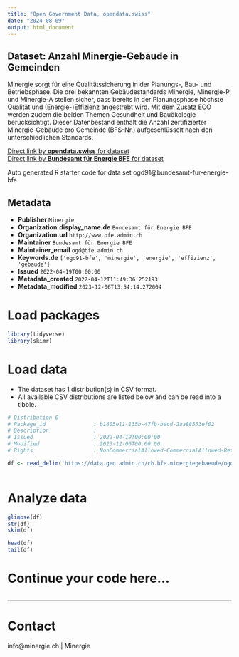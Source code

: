 ```yaml
---
title: "Open Government Data, opendata.swiss"
date: "2024-08-09"
output: html_document
---
```


## Dataset: Anzahl Minergie-Gebäude in Gemeinden

Minergie sorgt für eine Qualitätssicherung in der Planungs-, Bau- und Betriebsphase. Die drei bekannten Gebäudestandards Minergie, Minergie-P und Minergie-A stellen sicher, dass bereits in der Planungsphase höchste Qualität und (Energie-)Effizienz angestrebt wird. Mit dem Zusatz ECO werden zudem die beiden Themen Gesundheit und Bauökologie berücksichtigt. Dieser Datenbestand enthält die Anzahl zertifizierter Minergie-Gebäude pro Gemeinde (BFS-Nr.) aufgeschlüsselt nach den unterschiedlichen Standards. 

[Direct link by **opendata.swiss** for dataset](https://opendata.swiss/de/dataset/anzahl-minergie-gebaude-in-gemeinden)<br>
[Direct link by **Bundesamt für Energie BFE** for dataset](https://www.minergie.ch/de/gebaeude/gebaeudeliste/)

Auto generated R starter code for data set ogd91@bundesamt-fur-energie-bfe.

## Metadata

- **Publisher** `Minergie`
- **Organization.display_name.de** `Bundesamt für Energie BFE`
- **Organization.url** `http://www.bfe.admin.ch`
- **Maintainer** `Bundesamt für Energie BFE`
- **Maintainer_email** `ogd@bfe.admin.ch`
- **Keywords.de** `['ogd91-bfe', 'minergie', 'energie', 'effizienz', 'gebaude']`
- **Issued** `2022-04-19T00:00:00`
- **Metadata_created** `2022-04-12T11:49:36.252193`
- **Metadata_modified** `2023-12-06T13:54:14.272004`


# Load packages

```r

library(tidyverse)
library(skimr)

```

# Load data

-   The dataset has 1 distribution(s) in CSV format.
-   All available CSV distributions are listed below and can be read into a tibble.

```r

# Distribution 0
# Package_id               : b1405e11-135b-47fb-becd-2aa88553ef02
# Description              : 
# Issued                   : 2022-04-19T00:00:00
# Modified                 : 2023-12-06T00:00:00
# Rights                   : NonCommercialAllowed-CommercialAllowed-ReferenceRequired

df <- read_delim('https://data.geo.admin.ch/ch.bfe.minergiegebaeude/ogd/ogd91_minergiegebaeude_pro_gemeinde.csv')



```

# Analyze data

```r

glimpse(df)
str(df)
skim(df)

head(df)
tail(df)

```

# Continue your code here...

```r

```

------------------------------------------------------------------------

# Contact

info@minergie.ch | Minergie
